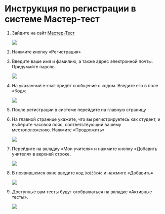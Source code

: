 # Инструкция по регистрации в системе Мастер-тест {#mastertest}


1. Зайдите на сайт [Мастер-Тест](https://master-test.net/ru)

    ![](./images/instruction/001.png)

2. Нажмите кнопку «Регистрация»

3. Введите ваше имя и фамилию, а также адрес электронной почты. Придумайте пароль.

    ![](./images/instruction/002.png)

4. На указанный e-mail придёт сообщение с кодом. Введите его в поле «Код»:

    ![](./images/instruction/003.png)

5. После регистрации в системе перейдите на главную страницу

6. На главной странице укажите, что вы регистрируетесь как студент, и выберите часовой пояс, соответствующий вашему местоположению. Нажмите «Продолжить»

    ![](./images/instruction/004.png)

7. Перейдите на вкладку «Мои учителя» и нажмите кнопку «Добавить учителя» в верхней строке.

    ![](./images/instruction/005.png)

8. В появившемся окне введите код `9c833c4d` и нажмите «Добавить»

    ![](./images/instruction/006.png)

9. Доступные вам тесты будут отображаться на вкладке «Активные тесты».

    ![](./images/instruction/007.png)

